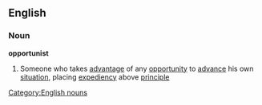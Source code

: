 ==English==
===Noun===
'''opportunist'''
#Someone who takes [[advantage]] of any [[opportunity]] to [[advance]] his own [[situation]], placing [[expediency]] above [[principle]]
[[Category:English nouns]]